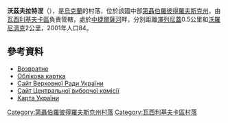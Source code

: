 {{coord|48|16|54|N|35|45|17|E|scale:30000_region:UA|display=title}}

'''沃茲夫拉特涅'''（{{lang-uk|Возвратне}}），是[[烏克蘭|烏克蘭]]的村落，位於該國中部[[第聶伯羅彼得羅夫斯克州|第聶伯羅彼得羅夫斯克州]]，由[[瓦西利基夫卡區|瓦西利基夫卡區]]負責管轄，處於[[中捷爾薩河|中捷爾薩河]]畔，分別距離[[澤列尼蓋_(錫涅利尼科沃區)|澤列尼蓋]]0.5公里和[[沃羅尼濟克|沃羅尼濟克]]2公里，2001年人口84。

==參考資料==
*[http://gska2.rada.gov.ua/pls/z7502/A005?rdat1=06.12.2007&rf7571=5131 Возвратне]{{dead link|date=2018年3月 |bot=InternetArchiveBot |fix-attempted=yes }}
*[http://gska2.rada.gov.ua/pls/z7502/A005?rdat1=29.01.2010&rf7571=5131 Облікова картка]{{dead link|date=2018年3月 |bot=InternetArchiveBot |fix-attempted=yes }}
* [https://web.archive.org/web/20071223190549/http://portal.rada.gov.ua/ Сайт Верховної Ради України]
* [http://www.cvk.gov.ua Сайт Центральної виборчої комісії] {{Wayback|url=http://www.cvk.gov.ua/ |date=20101203204641 }}
* [http://maps.vlasenko.net/ Карта України] {{Wayback|url=http://maps.vlasenko.net/ |date=20160215103730 }}

{{DEFAULTSORT:Возвратне}}
[[Category:第聶伯羅彼得羅夫斯克州村落|Category:第聶伯羅彼得羅夫斯克州村落]]
[[Category:瓦西利基夫卡區村落|Category:瓦西利基夫卡區村落]]


{{Dnipropetrovsk-geo-stub}}
